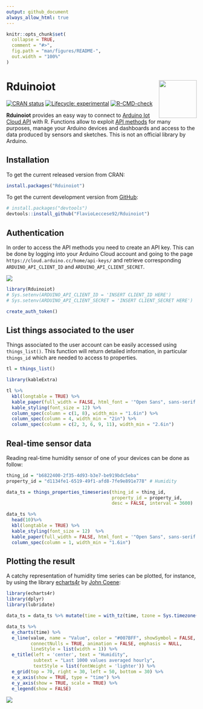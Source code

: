 ```yaml
---
output: github_document
always_allow_html: true
---
```


<!-- README.md is generated from README.Rmd. Please edit that file -->

```r
knitr::opts_chunk$set(
  collapse = TRUE,
  comment = "#>",
  fig.path = "man/figures/README-",
  out.width = "100%"
)
```

# Rduinoiot <img src="man/figures/logo.png" align="right" width="100px">

<!-- badges: start -->
[![CRAN status](https://www.r-pkg.org/badges/version/Rduinoiot)](https://CRAN.R-project.org/package=Rduinoiot)
[![Lifecycle: experimental](https://img.shields.io/badge/lifecycle-experimental-orange.svg)](https://lifecycle.r-lib.org/articles/stages.html#experimental)
[![R-CMD-check](https://github.com/FlavioLeccese92/Rduinoiot/workflows/R-CMD-check/badge.svg)](https://github.com/FlavioLeccese92/Rduinoiot/actions)
<!-- badges: end -->

**Rduinoiot** provides an easy way to connect to [Arduino Iot Cloud API](<https://create.arduino.cc/iot/>) with R.
Functions allow to exploit [API methods](<https://www.arduino.cc/reference/en/iot/api/>) for many purposes, manage your Arduino devices and dashboards and access to the data produced by sensors and sketches.
This is not an official library by Arduino.

## Installation

To get the current released version from CRAN:

``` r
install.packages("Rduinoiot")
```

To get the current development version from [GitHub](<https://github.com/>):

``` r
# install.packages("devtools")
devtools::install_github("FlavioLeccese92/Rduinoiot")
```
## Authentication

In order to access the API methods you need to create an API key. This can be done by logging into your Arduino Cloud account and going to the page `https://cloud.arduino.cc/home/api-keys/` and retrieve corresponding `ARDUINO_API_CLIENT_ID` and `ARDUINO_API_CLIENT_SECRET`.

![](man/figures/readme-authentication.png)

```r
library(Rduinoiot)
# Sys.setenv(ARDUINO_API_CLIENT_ID = 'INSERT CLIENT_ID HERE')
# Sys.setenv(ARDUINO_API_CLIENT_SECRET = 'INSERT CLIENT_SECRET HERE')

create_auth_token()
```

## List things associated to the user

Things associated to the user account can be easily accessed using  `things_list()`.
This function will return detailed information, in particular `things_id` which are needed to access to properties.

```r
tl = things_list()
``` 
```r
library(kableExtra)

tl %>%
  kbl(longtable = TRUE) %>%
  kable_paper(full_width = FALSE, html_font = '"Open Sans", sans-serif') %>%
  kable_styling(font_size = 12) %>%
  column_spec(column = c(1, 8), width_min = "1.6in") %>%
  column_spec(column = 4, width_min = "2in") %>%
  column_spec(column = c(2, 3, 6, 9, 11), width_min = "2.6in")
```
## Real-time sensor data

Reading real-time humidity sensor of one of your devices can be done as follow:

```r
thing_id = "b6822400-2f35-4d93-b3e7-be919bdc5eba"
property_id = "d1134fe1-6519-49f1-afd8-7fe9e891e778" # Humidity

data_ts = things_properties_timeseries(thing_id = thing_id,
                                       property_id = property_id,
                                       desc = FALSE, interval = 3600)
```
```r
data_ts %>%
  head(10)%>%
  kbl(longtable = TRUE) %>%
  kable_styling(font_size = 12)  %>%
  kable_paper(full_width = FALSE, html_font = '"Open Sans", sans-serif') %>%
  column_spec(column = 1, width_min = "1.6in")
```

## Plotting the result

A catchy representation of humidity time series can be plotted, for instance, by using the library [echarts4r](<https://echarts4r.john-coene.com/>) by [John Coene](<https://john-coene.com/>):

```r
library(echarts4r)
library(dplyr)
library(lubridate)

data_ts = data_ts %>% mutate(time = with_tz(time, tzone = Sys.timezone()))

data_ts %>%
  e_charts(time) %>%
  e_line(value, name = "Value", color = "#007BFF", showSymbol = FALSE, smooth = TRUE,
         connectNulls = TRUE, animation = FALSE, emphasis = NULL,
         lineStyle = list(width = 1)) %>%
  e_title(left = 'center', text = "Humidity",
          subtext = "Last 1000 values averaged hourly",
          textStyle = list(fontWeight = 'lighter')) %>%
  e_grid(top = 70, right = 30, left = 50, bottom = 30) %>%
  e_x_axis(show = TRUE, type = "time") %>%
  e_y_axis(show = TRUE, scale = TRUE) %>%
  e_legend(show = FALSE)
```
![](man/figures/readme-example-3.png)
